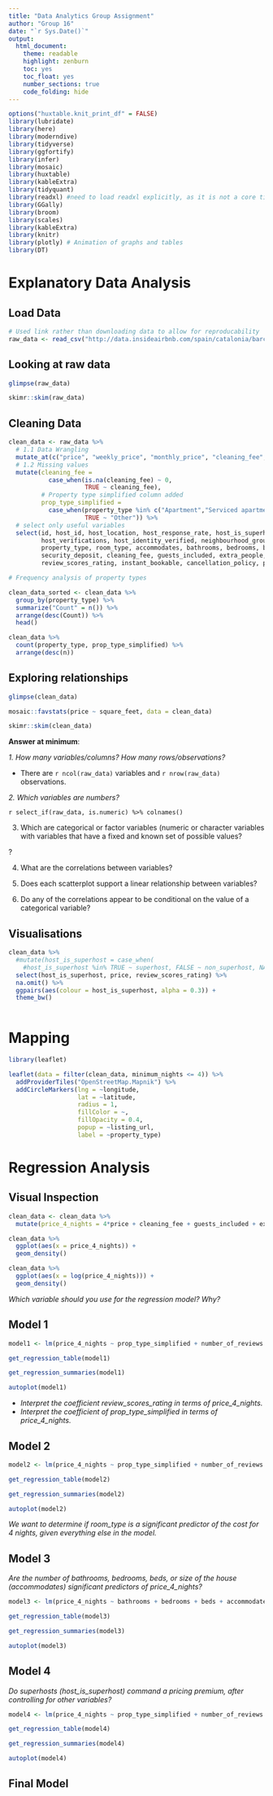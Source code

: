 ```yaml
---
title: "Data Analytics Group Assignment"
author: "Group 16"
date: "`r Sys.Date()`"
output:
  html_document:
    theme: readable
    highlight: zenburn
    toc: yes
    toc_float: yes
    number_sections: true
    code_folding: hide
---
```


```r
options("huxtable.knit_print_df" = FALSE)
library(lubridate)
library(here)
library(moderndive)
library(tidyverse)
library(ggfortify)
library(infer)
library(mosaic)
library(huxtable)
library(kableExtra)
library(tidyquant)
library(readxl) #need to load readxl explicitly, as it is not a core tidyverse 
library(GGally)
library(broom)
library(scales)
library(kableExtra)
library(knitr)
library(plotly) # Animation of graphs and tables
library(DT)
```

# Explanatory Data Analysis

## Load Data

```r

# Used link rather than downloading data to allow for reproducability
raw_data <- read_csv("http://data.insideairbnb.com/spain/catalonia/barcelona/2019-07-10/data/listings.csv.gz") 

```


## Looking at raw data

```r

glimpse(raw_data)

skimr::skim(raw_data)

```

## Cleaning Data

```r

clean_data <- raw_data %>% 
  # 1.1 Data Wrangling
  mutate_at(c("price", "weekly_price", "monthly_price", "cleaning_fee", "extra_people", "security_deposit"), parse_number) %>% 
  # 1.2 Missing values
  mutate(cleaning_fee = 
           case_when(is.na(cleaning_fee) ~ 0, 
                     TRUE ~ cleaning_fee),
         # Property type simplified column added
         prop_type_simplified = 
           case_when(property_type %in% c("Apartment","Serviced apartment", "Loft","House") ~ property_type, 
                     TRUE ~ "Other")) %>% 
  # select only useful variables
  select(id, host_id, host_location, host_response_rate, host_is_superhost, host_acceptance_rate, host_listings_count,
         host_verifications, host_identity_verified, neighbourhood_group_cleansed, city, state, zipcode, latitude, longitude,
         property_type, room_type, accommodates, bathrooms, bedrooms, beds, bed_type, square_feet, price, weekly_price, monthly_price, 
         security_deposit, cleaning_fee, guests_included, extra_people, minimum_nights, maximum_nights, number_of_reviews,
         review_scores_rating, instant_bookable, cancellation_policy, prop_type_simplified, listing_url)

# Frequency analysis of property types

clean_data_sorted <- clean_data %>% 
  group_by(property_type) %>% 
  summarize("Count" = n()) %>% 
  arrange(desc(Count)) %>%
  head()

clean_data %>%
  count(property_type, prop_type_simplified) %>%
  arrange(desc(n))

```

## Exploring relationships

```r

glimpse(clean_data)

mosaic::favstats(price ~ square_feet, data = clean_data)

skimr::skim(clean_data)

```

**Answer at minimum**:

*1. How many variables/columns? How many rows/observations?* 

* There are `r ncol(raw_data)` variables and `r nrow(raw_data)` observations.

*2. Which variables are numbers?*

`r select_if(raw_data, is.numeric) %>% colnames()`

3. Which are categorical or factor variables (numeric or character variables with variables that have a fixed and known set of possible values?

?

4. What are the correlations between variables? 

5. Does each scatterplot support a linear relationship between variables?

6. Do any of the correlations appear to be conditional on the value of a categorical variable?

##  Visualisations

```r

clean_data %>%
  #mutate(host_is_superhost = case_when(
    #host_is_superhost %in% TRUE ~ superhost, FALSE ~ non_superhost, NA)) %>%
  select(host_is_superhost, price, review_scores_rating) %>%
  na.omit() %>%
  ggpairs(aes(colour = host_is_superhost, alpha = 0.3)) +
  theme_bw() 
  

```


# Mapping

```r

library(leaflet)

leaflet(data = filter(clean_data, minimum_nights <= 4)) %>% 
  addProviderTiles("OpenStreetMap.Mapnik") %>% 
  addCircleMarkers(lng = ~longitude, 
                   lat = ~latitude, 
                   radius = 1, 
                   fillColor = ~, 
                   fillOpacity = 0.4, 
                   popup = ~listing_url,
                   label = ~property_type)

```

# Regression Analysis

## Visual Inspection

```r

clean_data <- clean_data %>% 
  mutate(price_4_nights = 4*price + cleaning_fee + guests_included + extra_people)

clean_data %>% 
  ggplot(aes(x = price_4_nights)) +
  geom_density() 

clean_data %>% 
  ggplot(aes(x = log(price_4_nights))) +
  geom_density()

```

*Which variable should you use for the regression model? Why?*

## Model 1

```r

model1 <- lm(price_4_nights ~ prop_type_simplified + number_of_reviews + review_scores_rating, data = clean_data)

get_regression_table(model1)

get_regression_summaries(model1)

autoplot(model1)

```

* *Interpret the coefficient review_scores_rating in terms of price_4_nights.*
* *Interpret the coefficient of prop_type_simplified in terms of price_4_nights.*

## Model 2

```r

model2 <- lm(price_4_nights ~ prop_type_simplified + number_of_reviews + review_scores_rating + room_type, data = clean_data)

get_regression_table(model2)

get_regression_summaries(model2)

autoplot(model2)

```

*We want to determine if room_type is a significant predictor of the cost for 4 nights, given everything else in the model.*

## Model 3

*Are the number of bathrooms, bedrooms, beds, or size of the house (accommodates) significant predictors of price_4_nights?*

```r

model3 <- lm(price_4_nights ~ bathrooms + bedrooms + beds + accommodates, data = clean_data)

get_regression_table(model3)

get_regression_summaries(model3)

autoplot(model3)

```


## Model 4

*Do superhosts (host_is_superhost) command a pricing premium, after controlling for other variables?*

```r

model4 <- lm(price_4_nights ~ prop_type_simplified + number_of_reviews + review_scores_rating + room_type + host_is_superhost, data = clean_data)

get_regression_table(model4)

get_regression_summaries(model4)

autoplot(model4)

```

## Final Model